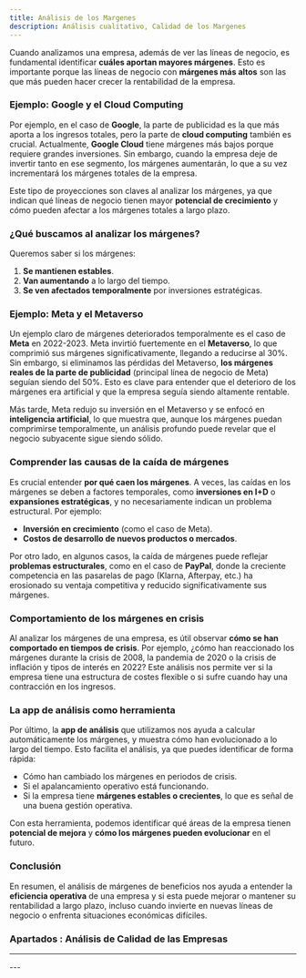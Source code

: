 ```yaml
---
title: Análisis de los Margenes 
description: Análisis cualitativo, Calidad de los Margenes
---
```




<HeaderBackToAnalisisCalidad />

Cuando analizamos una empresa, además de ver las líneas de negocio, es fundamental identificar **cuáles aportan mayores márgenes**. Esto es importante porque las líneas de negocio con **márgenes más altos** son las que más pueden hacer crecer la rentabilidad de la empresa.

### Ejemplo: Google y el Cloud Computing

Por ejemplo, en el caso de **Google**, la parte de publicidad es la que más aporta a los ingresos totales, pero la parte de **cloud computing** también es crucial. Actualmente, **Google Cloud** tiene márgenes más bajos porque requiere grandes inversiones. Sin embargo, cuando la empresa deje de invertir tanto en ese segmento, los márgenes aumentarán, lo que a su vez incrementará los márgenes totales de la empresa.

Este tipo de proyecciones son claves al analizar los márgenes, ya que indican qué líneas de negocio tienen mayor **potencial de crecimiento** y cómo pueden afectar a los márgenes totales a largo plazo.

### ¿Qué buscamos al analizar los márgenes?

Queremos saber si los márgenes:
1. **Se mantienen estables**.
2. **Van aumentando** a lo largo del tiempo.
3. **Se ven afectados temporalmente** por inversiones estratégicas.

### Ejemplo: Meta y el Metaverso

Un ejemplo claro de márgenes deteriorados temporalmente es el caso de **Meta** en 2022-2023. Meta invirtió fuertemente en el **Metaverso**, lo que comprimió sus márgenes significativamente, llegando a reducirse al 30%. Sin embargo, si eliminamos las pérdidas del Metaverso, **los márgenes reales de la parte de publicidad** (principal línea de negocio de Meta) seguían siendo del 50%. Esto es clave para entender que el deterioro de los márgenes era artificial y que la empresa seguía siendo altamente rentable.

Más tarde, Meta redujo su inversión en el Metaverso y se enfocó en **inteligencia artificial**, lo que muestra que, aunque los márgenes puedan comprimirse temporalmente, un análisis profundo puede revelar que el negocio subyacente sigue siendo sólido.

### Comprender las causas de la caída de márgenes

Es crucial entender **por qué caen los márgenes**. A veces, las caídas en los márgenes se deben a factores temporales, como **inversiones en I+D** o **expansiones estratégicas**, y no necesariamente indican un problema estructural. Por ejemplo:
- **Inversión en crecimiento** (como el caso de Meta).
- **Costos de desarrollo de nuevos productos o mercados**.

Por otro lado, en algunos casos, la caída de márgenes puede reflejar **problemas estructurales**, como en el caso de **PayPal**, donde la creciente competencia en las pasarelas de pago (Klarna, Afterpay, etc.) ha erosionado su ventaja competitiva y reducido significativamente sus márgenes.

### Comportamiento de los márgenes en crisis

Al analizar los márgenes de una empresa, es útil observar **cómo se han comportado en tiempos de crisis**. Por ejemplo, ¿cómo han reaccionado los márgenes durante la crisis de 2008, la pandemia de 2020 o la crisis de inflación y tipos de interés en 2022? Este análisis nos permite ver si la empresa tiene una estructura de costes flexible o si sufre cuando hay una contracción en los ingresos.

### La app de análisis como herramienta

Por último, la **app de análisis** que utilizamos nos ayuda a calcular automáticamente los márgenes, y muestra cómo han evolucionado a lo largo del tiempo. Esto facilita el análisis, ya que puedes identificar de forma rápida:
- Cómo han cambiado los márgenes en periodos de crisis.
- Si el apalancamiento operativo está funcionando.
- Si la empresa tiene **márgenes estables o crecientes**, lo que es señal de una buena gestión operativa.

Con esta herramienta, podemos identificar qué áreas de la empresa tienen **potencial de mejora** y **cómo los márgenes pueden evolucionar** en el futuro.

### Conclusión

En resumen, el análisis de márgenes de beneficios nos ayuda a entender la **eficiencia operativa** de una empresa y si esta puede mejorar o mantener su rentabilidad a largo plazo, incluso cuando invierte en nuevas líneas de negocio o enfrenta situaciones económicas difíciles.


### Apartados : Análisis de Calidad de las Empresas

---
<FooterLinkAnalisisCalidad />
---
